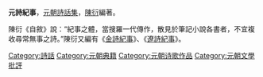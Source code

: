 '''元詩紀事'''，[[元朝|元朝]][[詩話集|詩話集]]，[[陳衍|陳衍]]編著。

陳衍《自敘》說：“紀事之體，當搜羅一代傳作，散見於筆記小說各書者，不宜複收尋常無事之詩。”陳衍又編有《[[金詩紀事|金詩紀事]]》、《[[遼詩紀事|遼詩紀事]]》。

{{Wikisource|元詩紀事}}
{{Chinese literature-stub}}
[[Category:詩話|Category:詩話]]
[[Category:元朝典籍|Category:元朝典籍]]
[[Category:元朝诗歌作品|Category:元朝诗歌作品]]
[[Category:元朝文學批評|Category:元朝文學批評]]